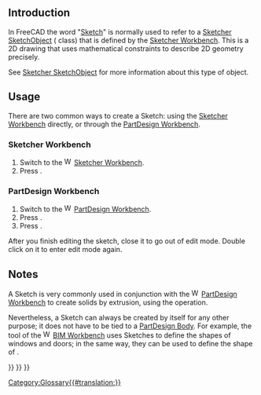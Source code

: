 <languages/>
<translate>

== Introduction == <!--T:1-->

</translate>
{{TOCright}}
<translate>

<!--T:2-->
In FreeCAD the word "[[Sketch|Sketch]]" is normally used to refer to a [[Sketcher_SketchObject|Sketcher SketchObject]] ({{incode|Sketcher::SketchObject}} class) that is defined by the [[Sketcher Workbench|Sketcher Workbench]]. This is a 2D drawing that uses mathematical constraints to describe 2D geometry precisely.

<!--T:9-->
See [[Sketcher SketchObject|Sketcher SketchObject]] for more information about this type of object.

==Usage== <!--T:3-->

<!--T:4-->
There are two common ways to create a Sketch: using the [[Sketcher Workbench|Sketcher Workbench]] directly, or through the [[PartDesign Workbench|PartDesign Workbench]].

=== Sketcher Workbench === <!--T:5-->

<!--T:6-->
# Switch to the [[Image:Workbench_Sketcher.svg|16px]] [[Sketcher Workbench|Sketcher Workbench]].
# Press {{Button|[[File:Sketcher_NewSketch.svg|16px]] [[Sketcher_NewSketch|Sketcher NewSketch]]}}.

=== PartDesign Workbench === <!--T:7-->

<!--T:8-->
# Switch to the [[Image:Workbench_PartDesign.svg|16px]] [[PartDesign Workbench|PartDesign Workbench]].
# Press {{Button|[[File:PartDesign_Body.svg|16px]] [[PartDesign_Body|PartDesign Body]]}}.
# Press {{Button|[[File:PartDesign_NewSketch.svg|16px]] [[PartDesign_NewSketch|PartDesign NewSketch]]}}.

<!--T:14-->
After you finish editing the sketch, close it to go out of edit mode. Double click on it to enter edit mode again.

== Notes == <!--T:10-->

<!--T:11-->
A Sketch is very commonly used in conjunction with the [[File:Workbench_PartDesign.svg|16px]] [[PartDesign_Workbench|PartDesign Workbench]] to create solids by extrusion, using the {{Button|[[File:PartDesign Pad.svg|16px]] [[PartDesign Pad|PartDesign Pad]]}} operation.

<!--T:12-->
Nevertheless, a Sketch can always be created by itself for any other purpose; it does not have to be tied to a [[PartDesign Body|PartDesign Body]]. For example, the {{Button|[[File:Arch_Window.svg|16px]] [[Arch_Window|Arch Window]]}} tool of the [[File:Workbench_BIM.svg|16px]] [[BIM_Workbench|BIM Workbench]] uses Sketches to define the shapes of windows and doors; in the same way, they can be used to define the shape of {{Button|[[File:Arch_Wall.svg|16px]] [[Arch_Wall|Arch Walls]]}}.

</translate>
{{Sketcher Tools navi{{#translation:}}}}
{{Document objects navi{{#translation:}}}}
{{Userdocnavi{{#translation:}}}}
[[Category:Glossary{{#translation:}}]]